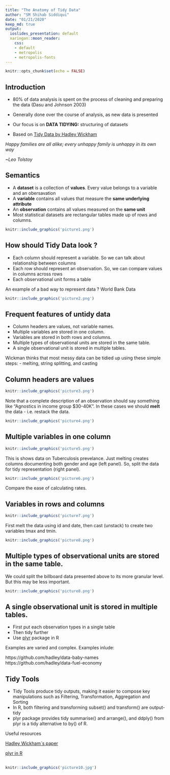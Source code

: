 ```yaml
---
title: "The Anatomy of Tidy Data"
author: "SM Shihab Siddiqui"
date: "01/21/2020"
keep_md: true
output:
  ioslides_presentation: default
  xaringan::moon_reader:
    css:
    - default
    - metropolis
    - metropolis-fonts
---
```


```r
knitr::opts_chunk$set(echo = FALSE)
```

## Introduction

 - 80% of data analysis is spent on the process of cleaning and preparing
the data (Dasu and Johnson 2003)

- Generally done over the course of analysis, as new data is presented

- Our focus is on **DATA TIDYING:** structuring of datasets

- Based on [Tidy Data by Hadley Wickham](https://vita.had.co.nz/papers/tidy-data.pdf)


*Happy families are all alike; every unhappy family is unhappy in its own
way*

*~Leo Tolstoy*

## Semantics

- A **dataset** is a collection of **values**. Every value belongs to a variable and an obersavation
- A **variable** contains all values that measure the **same underlying attribute**
- An **observation** contains all values measured on the **same unit**
- Most statistical datasets are rectangular tables made up of rows and columns.
```r
knitr::include_graphics('picture1.png')
```

## How should Tidy Data look ?

- Each column should represent a variable. So we can talk about relationship between columns
- Each row should represent an observation. So, we can compare values in columns across rows
- Each observational unit forms a table

An example of a bad way to represent data ? World Bank Data

```r
knitr::include_graphics('picture2.png')
```

## Frequent features of untidy data

- Column headers are values, not variable names.
- Multiple variables are stored in one column.
- Variables are stored in both rows and columns.
- Multiple types of observational units are stored in the same table.
- A single observational unit is stored in multiple tables.

Wickman thinks that most messy data can be tidied up using these simple steps:
- melting, string splitting, and casting

## Column headers are values

```r
knitr::include_graphics('picture3.png')
```
Note that a complete description of an observation should say something like "Agnostics in income group $30-40K". In these cases we should **melt** the data - i.e. restack the data.

```r
knitr::include_graphics('picture4.png')
```

## Multiple variables in one column

```r
knitr::include_graphics('picture5.png')
```
This is shows data on Tuberculosis prevelance. Just melting creates columns documenting both gender and age (left panel). So, split the data for tidy representation (right panel).
```r
knitr::include_graphics('picture6.png')
```
Compare the ease of calculating rates.

## Variables in rows and columns

```r
knitr::include_graphics('picture7.png')
```

First melt the data using id and date, then cast (unstack) to create two variables tmax and tmin.

```r
knitr::include_graphics('picture8.png')
```

## Multiple types of observational units are stored in the same table.

We could split the billboard data presented above to its more granular level. But this may be less important.

```r
knitr::include_graphics('picture8.png')
```

## A single observational unit is stored in multiple tables.

- First put each observation types in a single table
- Then tidy further
- Use [plyr](https://cran.r-project.org/web/packages/plyr/plyr.pdf) package in R

Examples are varied and complex. Examples inlude:

https://github.com/hadley/data-baby-names
https://github.com/hadley/data-fuel-economy

## Tidy Tools

- Tidy Tools produce tidy outputs, making it easier to compose key manipulations such as Filtering, Transformation, Aggregation and Sorting
- In R, both filtering and transforming subset() and transform() are output-tidy
- plyr package provides tidy summarise() and arrange(), and ddply() from plyr is a tidy alternative to by() of R.

Useful resources

[Hadley Wickham`s paper](https://vita.had.co.nz/papers/tidy-data.pdf)

[plyr in R](https://cran.r-project.org/web/packages/plyr/plyr.pdf)

##
```r
knitr::include_graphics('picture10.jpg')
```
